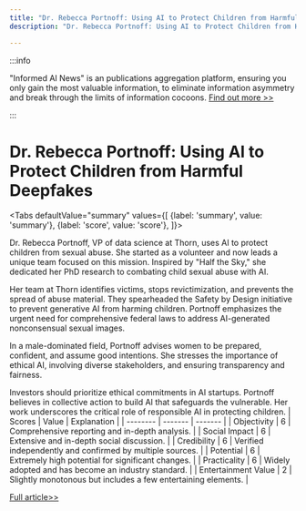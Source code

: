 ```yaml
---
title: "Dr. Rebecca Portnoff: Using AI to Protect Children from Harmful Deepfakes"
description: "Dr. Rebecca Portnoff: Using AI to Protect Children from Harmful Deepfakes"

---
```



:::info

"Informed AI News" is an publications aggregation platform, ensuring you only gain the most valuable information, to eliminate information asymmetry and break through the limits of information cocoons.  [Find out more >>](/)

:::

# Dr. Rebecca Portnoff: Using AI to Protect Children from Harmful Deepfakes


<Tabs
	defaultValue="summary"
	values={[
	{label: 'summary', value: 'summary'},
	{label: 'score', value: 'score'},
]}>
<TabItem value="summary">


Dr. Rebecca Portnoff, VP of data science at Thorn, uses AI to protect children from sexual abuse. She started as a volunteer and now leads a unique team focused on this mission. Inspired by "Half the Sky," she dedicated her PhD research to combating child sexual abuse with AI.

Her team at Thorn identifies victims, stops revictimization, and prevents the spread of abuse material. They spearheaded the Safety by Design initiative to prevent generative AI from harming children. Portnoff emphasizes the urgent need for comprehensive federal laws to address AI-generated nonconsensual sexual images.

In a male-dominated field, Portnoff advises women to be prepared, confident, and assume good intentions. She stresses the importance of ethical AI, involving diverse stakeholders, and ensuring transparency and fairness.

Investors should prioritize ethical commitments in AI startups. Portnoff believes in collective action to build AI that safeguards the vulnerable. Her work underscores the critical role of responsible AI in protecting children.
</TabItem>
<TabItem value="score">
	| Scores     | Value   | Explanation |
	| -------- | ------- | ------- |
	| Objectivity  | 6    | Comprehensive reporting and in-depth analysis.    |
	| Social Impact | 6     | Extensive and in-depth social discussion.    |
	| Credibility    | 6    | Verified independently and confirmed by multiple sources.    |
	| Potential    | 6    | Extremely high potential for significant changes.    |
	| Practicality    | 6    | Widely adopted and has become an industry standard.    |
	| Entertainment Value    | 2    | Slightly monotonous but includes a few entertaining elements.    |
</TabItem>
</Tabs>

[Full article>>](https://techcrunch.com/2024/10/19/women-in-ai-dr-rebecca-portnoff-is-protecting-children-from-harmful-deepfakes/)
